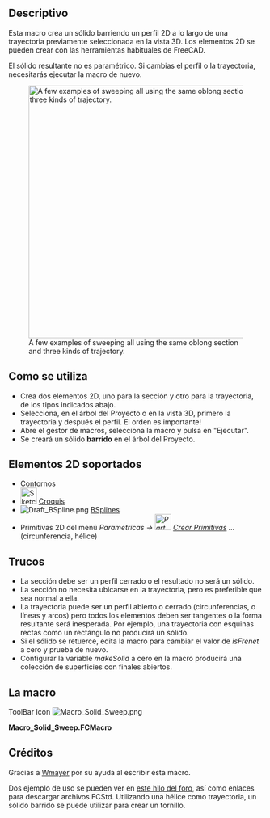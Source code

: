 <languages/>
{{Macro/es
|Name=Solid Sweep
|Icon=Macro_Solid_Sweep.png
|Translate=Solid Sweep
|Description=Crea un sólido barriendo un perfil a lo largo de una trayectoria.
|Author=Normandc
|Version=1.0
|Date=2011-12-03
|FCVersion=All
|Download=[https://www.freecadweb.org/wiki/images/6/6d/Macro_Solid_Sweep.png ToolBar Icon]
}}

==Descriptivo==
Esta macro crea un sólido barriendo un perfil 2D a lo largo de una trayectoria previamente seleccionada en la vista 3D. Los elementos 2D se pueden crear con las herramientas habituales de FreeCAD.

El sólido resultante no es paramétrico. Si cambias el perfil o la trayectoria, necesitarás ejecutar la macro de nuevo.

[[File:Solid_sweep.png‎|500px|A few examples of sweeping all using the same oblong section and three kinds of trajectory.]]

<div class="mw-translate-fuzzy">
== Como se utiliza ==

* Crea dos elementos 2D, uno para la sección y otro para la trayectoria, de los tipos indicados abajo.
* Selecciona, en el árbol del Proyecto o en la vista 3D, primero la trayectoria y después el perfil. El orden es importante!
* Abre el gestor de macros, selecciona la macro y pulsa en "Ejecutar".
* Se creará un sólido '''barrido''' en el árbol del Proyecto.
</div>

<div class="mw-translate-fuzzy">
== Elementos 2D soportados ==

* Contornos
* [[Image:Sketcher_NewSketch.png|32px]] [[Sketcher Workbench/es|Croquis]]
* [[Image:Draft_BSpline.png]] [[Draft BSpline/es|BSplines]]
* Primitivas 2D del menú ''Parametricas → [[Image:Part_CreatePrimitives.png|32px]] [[Part_CreatePrimitives/es|Crear Primitivas]] ...'' (circunferencia, hélice)
</div>

== Trucos ==

* La sección debe ser un perfil cerrado o el resultado no será un sólido.
* La sección no necesita ubicarse en la trayectoria, pero es preferible que sea normal a ella.
* La trayectoria puede ser un perfil abierto o cerrado (circunferencias, o líneas y arcos) pero todos los elementos deben ser tangentes o la forma resultante será inesperada. Por ejemplo, una trayectoria con esquinas rectas como un rectángulo no producirá un sólido.
* Si el sólido se retuerce, edita la macro para cambiar el valor de ''isFrenet'' a cero y prueba de nuevo.
* Configurar la variable ''makeSolid'' a cero en la macro producirá una colección de superficies con finales abiertos.

<span id="Script"></span>
== La macro ==

ToolBar Icon [[Image:Macro_Solid_Sweep.png]]

'''Macro_Solid_Sweep.FCMacro'''

{{MacroCode|code=
import Part, FreeCAD, math, PartGui, FreeCADGui
from FreeCAD import Base

# get the selected objects, with first selection for the trajectory and second for the section
s = FreeCADGui.Selection.getSelection()
try:
     shape1=s[0].Shape
     shape2=s[1].Shape
except:
     print "Wrong selection"

traj = Part.Wire([shape1])
section = Part.Wire([shape2])

# create Part objec in the current document
myObject=App.ActiveDocument.addObject("Part::Feature","Sweep")

# variable makeSolid = 1 to create solid, 0 to create surfaces
makeSolid = True #1
isFrenet = True #1

# create a 3D shape and assigh it to the current document
Sweep = Part.Wire(traj).makePipeShell([section],makeSolid,isFrenet)
myObject.Shape = Sweep

}}


== Créditos ==

Gracias a [[User:Wmayer|Wmayer]] por su ayuda al escribir esta macro.

Dos ejemplo de uso se pueden ver en [http://forum.freecadweb.org/viewtopic.php?f=8&t=1222&start=50#p11120 este hilo del foro], así como enlaces para descargar archivos FCStd. Utilizando una hélice como trayectoria, un sólido barrido se puede utilizar para crear un tornillo.